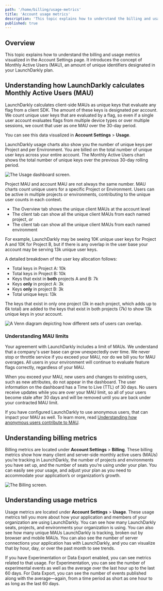```yaml
---
path: '/home/billing/usage-metrics'
title: 'Account usage metrics'
description: 'This topic explains how to understand the billing and usage metrics visualized in the Account Settings page.'
published: true
---
```


## Overview

This topic explains how to understand the billing and usage metrics visualized in the Account Settings page. It introduces the concept of Monthly Active Users (MAU), an amount of unique identifiers designated in your LaunchDarkly plan.

## Understanding how LaunchDarkly calculates Monthly Active Users (MAU)

LaunchDarkly calculates client-side MAUs as unique keys that evaluate any flag from a client SDK. The amount of these keys is designated per account. We count unique user keys that are evaluated by a flag, so even if a single user account evaluates flags from multiple device types or over multiple sessions, we count that user as one MAU over the 30-day period. 

You can see this data visualized in **Account Settings** > **Usage**.

LaunchDarkly usage charts also show you the number of unique keys per Project and per Environment. You are billed on the total number of unique user keys across your entire account. The Monthly Active Users chart shows the total number of unique keys over the previous 30-day rolling period.

![The Usage dashboard screen.](../../images/settings-usage.png) 

Project MAU and account MAU are not always the same number. MAU charts count unique users for a specific Project or Environment. Users can be active in multiple projects or environments, contributing to the unique user counts in each context.

* The Overview tab shows the unique client MAUs at the account level
* The client tab can show all the unique client MAUs from each named project, *or*
* The client tab can show all the unique client MAUs from each named environment

For example, LaunchDarkly may be seeing 10K unique user keys for Project A and 10K for Project B, but if there is any overlap in the user base your account may be serving 13k unique user keys. 

A detailed breakdown of the user key allocation follows:

* Total keys in Project A: 10k
* Total keys in Project B: 10k
* Keys that exist in **both** projects A and B: 7k
* Keys **only** in project A: 3k
* Keys **only** in project B: 3k
* Total unique keys: 13k

The keys that exist in only one project (3k in each project, which adds up to 6k total) are added to the keys that exist in both projects (7k) to show 13k unique keys in your account.

![A Venn diagram depicting how different sets of users can overlap.](../../images/usage-metrics-venn-diagram.png)

### Understanding MAU limits

Your agreement with LaunchDarkly includes a limit of MAUs. We understand that a company's user base can grow unexpectedly over time. We never stop or throttle service if you exceed your MAU, nor do we bill you for MAU overages. All users in your environment will continue to evaluate feature flags correctly, regardless of your MAU.

When you exceed your MAU, new users and changes to existing users, such as new attributes, do not appear in the dashboard. The user information on the dashboard has a Time to Live (TTL) of 30 days. No users receive updates while you are over your MAU limit, so all of your users become stale after 30 days and will be removed until you are back under your contracted MAU limit.

If you have configured LaunchDarkly to use anonymous users, that can impact your MAU as well. To learn more, read [Understanding how anonymous users contribute to MAU](/home/users/anonymous-users#understanding-how-anonymous-users-contribute-to-mau).

## Understanding billing metrics

Billing metrics are located under **Account Settings** > **Billing**. These billing metrics show how many client and server-side monthly active users (MAUs) you’re tracking in LaunchDarkly, the number of projects and environments you have set up, and the number of seats you’re using under your plan. You can easily see your usage, and adjust your plan as you need to accommodate your application’s or organization’s growth.

![The Billing screen.](../../images/settings-billing.png) 

## Understanding usage metrics

Usage metrics are located under **Account Settings** > **Usage**. These usage metrics tell you more about how your application and members of your organization are using LaunchDarkly. You can see how many LaunchDarkly seats, projects, and environments your organization is using. You can also see how many unique MAUs LaunchDarkly is tracking, broken out by browser and mobile MAUs. You can also see the number of server connections your application has with LaunchDarkly, and you can visualize that by hour, day, or over the past month to see trends.

If you have Experimentation or Data Export enabled, you can see metrics related to that usage. For Experimentation, you can see the number of experimental events as well as the average over the last hour up to the last 60 days. For Data Export, you can see the number of events published along with the average—again, from a time period as short as one hour to as long as the last 60 days.
